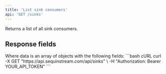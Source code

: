 ```yaml
---
title: 'List sink consumers'
api: 'GET /sinks'
---
```



Returns a list of all sink consumers.

## Response fields

<ResponseField name="data" type="data[]">
Where data is an array of objects with the following fields:
    <SinkConsumerResponseSnippet />
</ResponseField>

<RequestExample>
  ```bash cURL
  curl -X GET "https://api.sequinstream.com/api/sinks" \
    -H "Authorization: Bearer YOUR_API_TOKEN"
  ```
</RequestExample> 

<SinkConsumerListResponseExample />